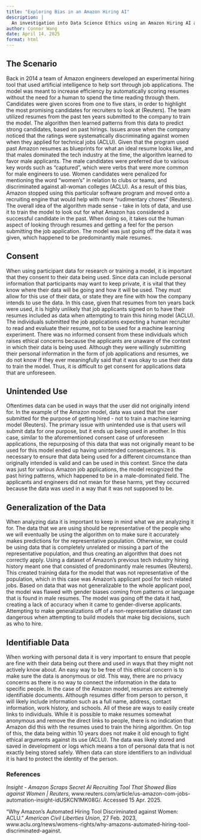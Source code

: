 ```yaml
---
title: "Exploring Bias in an Amazon Hiring AI"
description: |
  An investigation into Data Science Ethics using an Amazon Hiring AI as an example.
author: Connor Wang
date: April 14, 2025
format: html
---
```


## The Scenario

Back in 2014 a team of Amazon engineers developed an experimental hiring tool that used artificial intelligence to help sort through job applications. The model was meant to increase efficiency by automatically scoring resumes without the need for a human to spend the time reading through them. Candidates were given scores from one to five stars, in order to highlight the most promising candidates for recruiters to look at (Reuters). The team utilized resumes from the past ten years submitted to the company to train the model. The algorithm then learned patterns from this data to predict strong candidates, based on past hirings. Issues arose when the company noticed that the ratings were systematically discriminating against women when they applied for technical jobs (ACLU). Given that the program used past Amazon resumes as blueprints for what an ideal resume looks like, and that males dominated the tech industry at the time, the algorithm learned to favor male applicants. The male candidates were preferred due to various key words such as "captured", which were verbs that were more common for male engineers to use. Women candidates were penalized for mentioning the word "women's" in relation to clubs or teams, and discriminated against all-woman colleges (ACLU). As a result of this bias, Amazon stopped using this particular software program and moved onto a recruiting engine that would help with more "rudimentary chores" (Reuters). The overall idea of the algorithm made sense - take in lots of data, and use it to train the model to look out for what Amazon has considered a successful candidate in the past. When doing so, it takes out the human aspect of looking through resumes and getting a feel for the person submitting the job application. The model was just going off the data it was given, which happened to be predominantly male resumes.

## Consent

When using participant data for research or training a model, it is important that they consent to their data being used. Since data can include personal information that participants may want to keep private, it is vital that they know where their data will be going and how it will be used. They must allow for this use of their data, or state they are fine with how the company intends to use the data. In this case, given that resumes from ten years back were used, it is highly unlikely that job applicants signed on to have their resumes included as data when attempting to train this hiring model (ACLU). The individuals submitted the job applications expecting a human recruiter to read and evaluate their resume, not to be used for a machine learning experiment. There was no informed consent from these individuals which raises ethical concerns because the applicants are unaware of the context in which their data is being used. Although they were willingly submitting their personal information in the form of job applications and resumes, we do not know if they ever meaningfully said that it was okay to use their data to train the model. Thus, it is difficult to get consent for applications data that are unforeseen.

## Unintended Use

Oftentimes data can be used in ways that the user did not originally intend for. In the example of the Amazon model, data was used that the user submitted for the purpose of getting hired - not to train a machine learning model (Reuters). The primary issue with unintended use is that users will submit data for one purpose, but it ends up being used in another. In this case, similar to the aforementioned consent case of unforeseen applications, the repurposing of this data that was not originally meant to be used for this model ended up having unintended consequences. It is necessary to ensure that data being used for a different circumstance than originally intended is valid and can be used in this context. Since the data was just for various Amazon job applications, the model recognized the past hiring patterns, which happened to be in a male-dominated field. The applicants and engineers did not mean for these harms, yet they occurred because the data was used in a way that it was not supposed to be.

## Generalization of the Data

When analyzing data it is important to keep in mind what we are analyzing it for. The data that we are using should be representative of the people who we will eventually be using the algorithm on to make sure it accurately makes predictions for the representative population. Otherwise, we could be using data that is completely unrelated or missing a part of the representative population, and thus creating an algorithm that does not correctly apply. Using a dataset of Amazon's previous tech industry hiring history meant one that consisted of predominantly male resumes (Reuters). This created training data for the model that was not representative of the population, which in this case was Amazon's applicant pool for tech related jobs. Based on data that was not generalizable to the whole applicant pool, the model was flawed with gender biases coming from patterns or language that is found in male resumes. The model was going off the data it had, creating a lack of accuracy when it came to gender-diverse applicants. Attempting to make generalizations off of a non-representative dataset can dangerous when attempting to build models that make big decisions, such as who to hire.

## Identifiable Data

When working with personal data it is very important to ensure that people are fine with their data being out there and used in ways that they might not actively know about. An easy way to be free of this ethical concern is to make sure the data is anonymous or old. This way, there are no privacy concerns as there is no way to connect the information in the data to specific people. In the case of the Amazon model, resumes are extremely identifiable documents. Although resumes differ from person to person, it will likely include information such as a full name, address, contact information, work history, and schools. All of these are ways to easily create links to individuals. While it is possible to make resumes somewhat anonymous and remove the direct links to people, there is no indication that Amazon did this with the resumes used to train the hiring algorithm. On top of this, the data being within 10 years does not make it old enough to fight ethical arguments against its use (ACLU). The data was likely stored and saved in development or logs which means a ton of personal data that is not exactly being stored safely. When data can store identifiers to an individual it is hard to protect the identity of the person.

### References

*Insight - Amazon Scraps Secret AI Recruiting Tool That Showed Bias against Women \| Reuters*, www.reuters.com/article/us-amazon-com-jobs-automation-insight-idUSKCN1MK08G/. Accessed 15 Apr. 2025.

“Why Amazon’s Automated Hiring Tool Discriminated against Women: ACLU.” *American Civil Liberties Union*, 27 Feb. 2023, www.aclu.org/news/womens-rights/why-amazons-automated-hiring-tool-discriminated-against.
